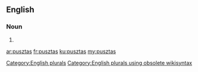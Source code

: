 ==English==

===Noun===
{{head|en}}

# {{plural of|puszta}}

[[Category:English plurals]][[Category:English plurals using obsolete wikisyntax]]

[[ar:pusztas]]
[[fr:pusztas]]
[[ku:pusztas]]
[[my:pusztas]]